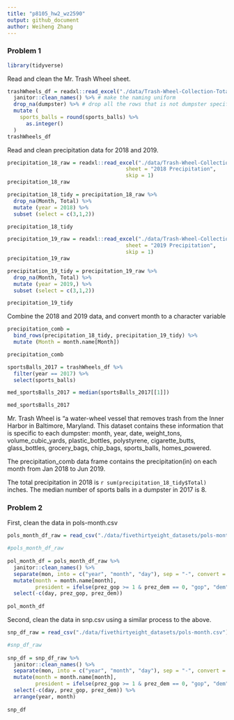 ```yaml
---
title: "p8105_hw2_wz2590"
output: github_document
author: Weiheng Zhang
---
```




### Problem 1
```r
library(tidyverse)
```


Read and clean the Mr. Trash Wheel sheet.

```r
trashWheels_df = readxl::read_excel("./data/Trash-Wheel-Collection-Totals-8-6-19.xlsx", range = "A2:N408") %>%
  janitor::clean_names() %>% # make the naming uniform
  drop_na(dumpster) %>% # drop all the rows that is not dumpster specific
  mutate (
    sports_balls = round(sports_balls) %>% 
      as.integer()
  )
trashWheels_df
```

Read and clean precipitation data for 2018 and 2019.

```r
precipitation_18_raw = readxl::read_excel("./data/Trash-Wheel-Collection-Totals-8-6-19.xlsx", 
                                      sheet = "2018 Precipitation",
                                      skip = 1)
precipitation_18_raw

precipitation_18_tidy = precipitation_18_raw %>% 
  drop_na(Month, Total) %>% 
  mutate (year = 2018) %>%
  subset (select = c(3,1,2))

precipitation_18_tidy
```

```r
precipitation_19_raw = readxl::read_excel("./data/Trash-Wheel-Collection-Totals-8-6-19.xlsx", 
                                      sheet = "2019 Precipitation",
                                      skip = 1)
precipitation_19_raw

precipitation_19_tidy = precipitation_19_raw %>% 
  drop_na(Month, Total) %>% 
  mutate (year = 2019,) %>%
  subset (select = c(3,1,2))

precipitation_19_tidy
```

Combine the 2018 and 2019 data, and convert month to a character variable
```r
precipitation_comb = 
  bind_rows(precipitation_18_tidy, precipitation_19_tidy) %>%
  mutate (Month = month.name[Month])

precipitation_comb
```



```r
sportsBalls_2017 = trashWheels_df %>% 
  filter(year == 2017) %>% 
  select(sports_balls)

med_sportsBalls_2017 = median(sportsBalls_2017[[1]])

med_sportsBalls_2017
```






Mr. Trash Wheel is “a water-wheel vessel that removes trash from the Inner Harbor in Baltimore, Maryland. This dataset contains these information that is specific to each dumpster: month, year, date, weight_tons, volume_cubic_yards, plastic_bottles, polystyrene, cigarette_butts, glass_bottles, grocery_bags, chip_bags, sports_balls, homes_powered.

The precipitation_comb data frame contains the precipitation(in) on each month from Jan 2018 to Jun 2019. 

The total precipitation in 2018 is `r sum(precipitation_18_tidy$Total)` inches. 
The median number of sports balls in a dumpster in 2017 is 8.




### Problem 2


First, clean the data in pols-month.csv
```r
pols_month_df_raw = read_csv("./data/fivethirtyeight_datasets/pols-month.csv")

#pols_month_df_raw
 
pol_month_df = pols_month_df_raw %>%       
  janitor::clean_names() %>% 
  separate(mon, into = c("year", "month", "day"), sep = "-", convert = T) %>% 
  mutate(month = month.name[month], 
         president = ifelse(prez_gop >= 1 & prez_dem == 0, "gop", "dem")) %>% 
  select(-c(day, prez_gop, prez_dem))
  
pol_month_df
```


Second, clean the data in snp.csv using a similar process to the above.

```r
snp_df_raw = read_csv("./data/fivethirtyeight_datasets/pols-month.csv")

#snp_df_raw
 
snp_df = snp_df_raw %>%       
  janitor::clean_names() %>% 
  separate(mon, into = c("year", "month", "day"), sep = "-", convert = T) %>% 
  mutate(month = month.name[month], 
         president = ifelse(prez_gop >= 1 & prez_dem == 0, "gop", "dem")) %>% 
  select(-c(day, prez_gop, prez_dem)) %>% 
  arrange(year, month)
  
snp_df
```






